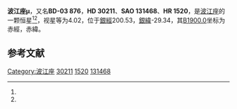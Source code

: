 {{Starbox begin
| name = 波江座μ
}}
{{Starbox observe
| epoch = [[J2000.0|J2000.0]]
| constell = [[波江座|波江座]]<ref name=SIMBAD>{{cite web
 | url=http://simbad.u-strasbg.fr/simbad/sim-id?Ident=HR+1520
 | title=Pulsating variable Star
 | publisher=Centre de Données astronomiques de Strasbourg
 | work=SIMBAD
 | accessdate=2012-07-13
 | archive-date=2016-03-17
 | archive-url=https://web.archive.org/web/20160317191218/http://simbad.u-strasbg.fr/simbad/sim-id?Ident=HR+1520
 | dead-url=no
 }}</ref><ref name=DATA>{{cite web
 | url=http://vizier.u-strasbg.fr/viz-bin/VizieR-5?-out.add=.&-source=5050&-corr=PK=HR&-out.max=9999&HR=1520
 | title=VizieR Detailed Page
 | accessdate=2012-07-13
 | archive-date=2016-03-05
 | archive-url=https://web.archive.org/web/20160305062544/http://vizier.u-strasbg.fr/viz-bin/VizieR-5?-out.add=.&-source=5050&-corr=PK=HR&-out.max=9999&HR=1520
 | dead-url=no
 }}</ref>
| 星官 = 
| ra = {{RA|4|45|30.1}}<ref name=SIMBAD /><ref name=DATA />
| dec = {{DEC|-3|15|17}}<ref name=SIMBAD /><ref name=DATA />
| appmag_v = 4.02<ref name=SIMBAD /><ref name=DATA />
}}
{{Starbox character
| class = B5IV<ref name=SIMBAD /><ref name=DATA />
| b-v = -0.15<ref name=SIMBAD /><ref name=DATA />
| u-b = -0.6<ref name=SIMBAD /><ref name=DATA />
| r-i = -0.14<ref name=SIMBAD /><ref name=DATA />
| variable = 
}}
{{Starbox astrometry
| radial_v = -0.6
| prop_mo_ra = 9
| parallax = 
| p_error = 
}}
{{Starbox catalog
| names =BD-03 876，[[SAO星表|SAO]] 131468，[[HD星表|HD]] 30211，[[HR星表|HR]] 1520}}
{{Starbox reference |Simbad=HR+1520}}
{{Starbox end}}

'''波江座μ'''，又名'''BD-03 876'''，'''HD 30211'''、'''SAO 131468'''、'''HR 1520'''，是[[波江座|波江座]]的一颗恒星<ref name=SIMBAD /><ref name=DATA />，视星等为4.02，位于[[銀道座標系|銀經]]200.53，[[銀道座標系|銀緯]]-29.34，其[[B1900.0|B1900.0]]坐标为赤經{{RA|4|40|30}}，赤緯{{DEC|-3|-29.34|16}}。

== 参考文献 ==
{{reflist}}

{{star-stub}}

{{波江座恒星}}
{{星官|九斿|9|7}}
[[Category:波江座|Category:波江座]]
[[Category:HD和HDE天體|30211]]
[[Category:HR天體|1520]]
[[Category:SAO天體|131468]]